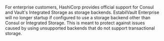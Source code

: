 For enterprise customers, HashiCorp provides official support for Consul and Vault's Integrated Storage as storage backends. EstabilVault Enterprise will
no longer startup if configured to use a storage backend other than Consul or Integrated Storage. This is meant to protect against issues caused by using
unsupported backends that do not support transactional storage.
